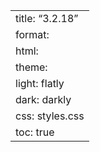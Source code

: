 ---
title: "3.2.18"
format:
    html:
        theme:
            light: flatly
            dark: darkly
        css: styles.css
        toc: true
---